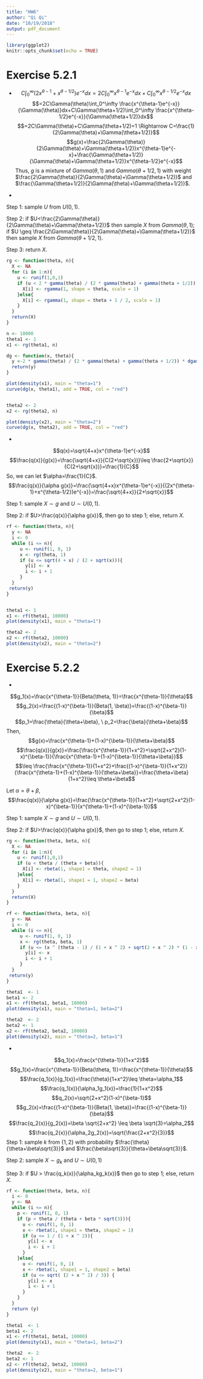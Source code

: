 ```yaml
---
title: "HW6"
author: "Qi Qi"
date: "10/19/2018"
output: pdf_document
---
```


```r
library(ggplot2)
knitr::opts_chunk$set(echo = TRUE)
```

# Exercise 5.2.1
*
$$C\int_0^\infty(2x^{\theta-1}+x^{\theta-1/2})e^{-x}dx=2C\int_0^\infty x^{\theta-1}e^{-x}dx+C\int_0^\infty x^{\theta-1/2}e^{-x}dx$$
$$=2C\Gamma(\theta)\int_0^\infty \frac{x^{\theta-1}e^{-x}}{\Gamma(\theta)}dx+C\Gamma(\theta+1/2)\int_0^\infty \frac{x^{\theta-1/2}e^{-x}}{\Gamma(\theta+1/2)}dx$$
$$=2C\Gamma(\theta)+C\Gamma(\theta+1/2)=1 \Rightarrow C=\frac{1}{2\Gamma(\theta)+\Gamma(\theta+1/2)}$$
$$g(x)=\frac{2\Gamma(\theta)}{2\Gamma(\theta)+\Gamma(\theta+1/2)}x^{\theta-1}e^{-x}+\frac{\Gamma(\theta+1/2)}{\Gamma(\theta)+\Gamma(\theta+1/2)}x^{\theta-1/2}e^{-x}$$
Thus, $g$ is a mixture of $Gamma(\theta,1)$ and $Gamma(\theta+1/2, 1)$ with weight $\frac{2\Gamma(\theta)}{2\Gamma(\theta)+\Gamma(\theta+1/2)}$ and $\frac{\Gamma(\theta+1/2)}{2\Gamma(\theta)+\Gamma(\theta+1/2)}$.

*

Step 1: sample $U$ from $U(0,1)$.

Step 2: if $U<\frac{2\Gamma(\theta)}{2\Gamma(\theta)+\Gamma(\theta+1/2)}$ then sample $X$ from $Gamma(\theta,1)$; if $U \geq \frac{2\Gamma(\theta)}{2\Gamma(\theta)+\Gamma(\theta+1/2)}$ then sample $X$ from $Gamma(\theta+1/2,1)$.

Step 3: return $X$.

```r
rg <- function(theta, n){
  X <- NA
  for (i in 1:n){
    u <- runif(1,0,1)
    if (u < 2 * gamma(theta) / (2 * gamma(theta) + gamma(theta + 1/2))){
      X[i] <- rgamma(1, shape = theta, scale = 1)
    }else{
      X[i] <- rgamma(1, shape = theta + 1 / 2, scale = 1)
    }
  }
  return(X)
}

n <- 10000
theta1 <- 1
x1 <- rg(theta1, n)

dg <- function(x, theta){
  y <-2 * gamma(theta) / (2 * gamma(theta) + gamma(theta + 1/2)) * dgamma(x, shape = theta, scale = 1) + gamma(theta + 1/2) / (2 * gamma(theta) + gamma(theta + 1/2)) * dgamma(x, shape = theta + 1/2, scale = 1)
  return(y)
}

plot(density(x1), main = "theta=1")
curve(dg(x, theta1), add = TRUE, col = "red")


theta2 <- 2
x2 <- rg(theta2, n)

plot(density(x2), main = "theta=2")
curve(dg(x, theta2), add = TRUE, col = "red")
```

*

$$q(x)=\sqrt{4+x}x^{\theta-1}e^{-x}$$
$$\frac{q(x)}{g(x)}=\frac{\sqrt{4+x}}{C(2+\sqrt{x})}\leq \frac{2+\sqrt{x}}{C(2+\sqrt{x})}=\frac{1}{C}$$
So, we can let $\alpha=\frac{1}{C}$.
$$\frac{q(x)}{\alpha g(x)}=\frac{\sqrt{4+x}x^{\theta-1}e^{-x}}{(2x^{\theta-1}+x^{\theta-1/2})e^{-x}}=\frac{\sqrt{4+x}}{2+\sqrt{x}}$$

Step 1: sample $X \sim g$ and $U \sim U(0,1)$.

Step 2: if $U>\frac{q(x)}{\alpha g(x)}$, then go to step 1; else, return $X$.

```r
rf <- function(theta, n){
  y <- NA
  i <- 0
  while (i <= n){
     u <- runif(1, 0, 1)
     x <- rg(theta, 1)
     if (u <= sqrt(4 + x) / (2 + sqrt(x))){
       y[i] <- x
       i <- i + 1
     }
  }
 return(y)
}


theta1 <- 1
x1 <- rf(theta1, 10000)
plot(density(x1), main = "theta=1")

theta2 <- 2
x2 <- rf(theta2, 10000)
plot(density(x2), main = "theta=2")
```

# Exercise 5.2.2
*

$$g_1(x)=\frac{x^{\theta-1}}{Beta(\theta, 1)}=\frac{x^{\theta-1}}{\theta}$$
$$g_2(x)=\frac{(1-x)^{\beta-1}}{Beta(1, \beta)}=\frac{(1-x)^{\beta-1}}{\beta}$$
$$p_1=\frac{\theta}{\theta+\beta}, \ p_2=\frac{\beta}{\theta+\beta}$$
Then, $$g(x)=\frac{x^{\theta-1}+(1-x)^{\beta-1}}{\theta+\beta}$$
$$\frac{q(x)}{g(x)}=\frac{\frac{x^{\theta-1}}{1+x^2}+\sqrt{2+x^2}(1-x)^{\beta-1}}{\frac{x^{\theta-1}+(1-x)^{\beta-1}}{\theta+\beta}}$$
$$\leq \frac{\frac{x^{\theta-1}}{1+x^2}+\frac{(1-x)^{\beta-1}}{1+x^2}}{\frac{x^{\theta-1}+(1-x)^{\beta-1}}{\theta+\beta}}=\frac{\theta+\beta}{1+x^2}\leq \theta+\beta$$

Let $\alpha=\theta+\beta$, 
$$\frac{q(x)}{\alpha g(x)}=\frac{\frac{x^{\theta-1}}{1+x^2}+\sqrt{2+x^2}(1-x)^{\beta-1}}{x^{\theta-1}+(1-x)^{\beta-1}}$$

Step 1: sample $X \sim g$ and $U \sim U(0,1)$.

Step 2: if $U>\frac{q(x)}{\alpha g(x)}$, then go to step 1; else, return $X$.

```r
rg <- function(theta, beta, n){
  X <- NA
  for (i in 1:n){
    u <- runif(1,0,1)
    if (u < theta / (theta + beta)){
      X[i] <- rbeta(1, shape1 = theta, shape2 = 1)
    }else{
      X[i] <- rbeta(1, shape1 = 1, shape2 = beta)
    }
  }
  return(X)
}

rf <- function(theta, beta, n){
  y <- NA
  i <- 0
  while (i <= n){
     u <- runif(1, 0, 1)
     x <- rg(theta, beta, 1)
     if (u <= (x ^ (theta - 1) / (1 + x ^ 2) + sqrt(2 + x ^ 2) * (1 - x) ^ (beta - 1)) / (x ^ (theta - 1) + (1 - x) ^ (beta - 1))){
       y[i] <- x
       i <- i + 1
     }
  }
 return(y)
}

theta1  <- 1
beta1 <- 2
x1 <- rf(theta1, beta1, 10000)
plot(density(x1), main = "theta=1, beta=2")

theta2  <- 2
beta2 <- 1
x2 <- rf(theta2, beta2, 10000)
plot(density(x2), main = "theta=2, beta=1")
```

*

$$q_1(x)=\frac{x^{\theta-1}}{1+x^2}$$
$$g_1(x)=\frac{x^{\theta-1}}{Beta(\theta, 1)}=\frac{x^{\theta-1}}{\theta}$$
$$\frac{q_1(x)}{g_1(x)}=\frac{\theta}{1+x^2}\leq \theta=\alpha_1$$
$$\frac{q_1(x)}{\alpha_1g_1(x)}=\frac{1}{1+x^2}$$
$$q_2(x)=\sqrt{2+x^2}(1-x)^{\beta-1}$$
$$g_2(x)=\frac{(1-x)^{\beta-1}}{Beta(1, \beta)}=\frac{(1-x)^{\beta-1}}{\beta}$$
$$\frac{q_2(x)}{g_2(x)}=\beta \sqrt{2+x^2} \leq \beta \sqrt{3}=\alpha_2$$
$$\frac{q_2(x)}{\alpha_2g_2(x)}=\sqrt{\frac{2+x^2}{3}}$$
Step 1: sample $k$ from $\{1,2\}$ with probability $\frac{\theta}{\theta+\beta\sqrt{3}}$ and $\frac{\beta\sqrt{3}}{\theta+\beta\sqrt{3}}$.

Step 2: sample $X \sim g_k$ and $U \sim U(0,1)$

Step 3: if $U > \frac{q_k(x)}{\alpha_kg_k(x)}$ then go to step 1; else, return $X$.

```r
rf <- function(theta, beta, n){
  i <- 0
  y <- NA
  while (i <= n){
    p <- runif(1, 0, 1)
    if (p < theta / (theta + beta * sqrt(3))){
      u <- runif(1, 0, 1)
      x <- rbeta(1, shape1 = theta, shape2 = 1)
      if (u <= 1 / (1 + x ^ 2)){
        y[i] <- x
        i <- i + 1
      }
    }else{
      u <- runif(1, 0, 1)
      x <- rbeta(1, shape1 = 1, shape2 = beta)
      if (u <= sqrt( (2 + x ^ 2) / 3)) {
        y[i] <- x
        i <- i + 1
      }
    }
  }
  return (y)
}

theta1  <- 1
beta1 <- 2
x1 <- rf(theta1, beta1, 10000)
plot(density(x1), main = "theta=1, beta=2")

theta2  <- 2
beta2 <- 1
x2 <- rf(theta2, beta2, 10000)
plot(density(x2), main = "theta=2, beta=1")
```